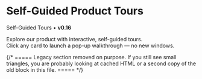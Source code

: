 
# Self-Guided Product Tours

Self-Guided Tours • **v0.16**

Explore our product with interactive, self-guided tours.  
Click any card to launch a pop-up walkthrough — no new windows.

<SelfGuidedTours version="0.16" />

{/* ===== Legacy section removed on purpose. If you still see small triangles, 
    you are probably looking at cached HTML or a second copy of the old block in this file. ===== */}

